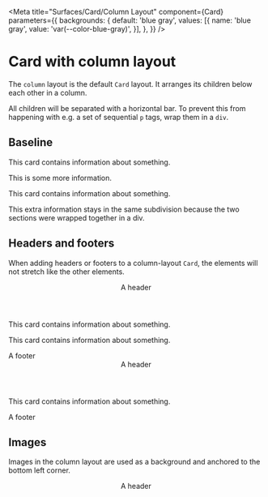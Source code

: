 
<Meta
	title="Surfaces/Card/Column Layout"
	component={Card}
	parameters={{
		backgrounds: {
			default: 'blue gray',
			values: [{
				name: 'blue gray',
				value: 'var(--color-blue-gray)',
			}],
		},
	}}
/>

# Card with column layout

The `column` layout is the default `Card` layout. It arranges its children below each other in a column.

All children will be separated with a horizontal bar. To prevent this from happening with e.g. a set of sequential `p` tags,
wrap them in a `div`.

## Baseline

<Canvas>
	<Story name="Baseline">
		<Card width="300px" layout="column">
			<p>This card contains information about something.</p>
			<p>This is some more information.</p>
		</Card>
	</Story>
</Canvas>

<Canvas>
	<Story name="Baseline without subdivision">
		<Card width="300px" layout="column">
			<div>
				<p>This card contains information about something.</p>
				<p>This extra information stays in the same subdivision because the two sections were wrapped together in a div.</p>
			</div>
		</Card>
	</Story>
</Canvas>

## Headers and footers

When adding headers or footers to a column-layout `Card`, the elements will not stretch like the other elements.

<Canvas>
	<Story name="Header">
		<Card width="300px" height="300px" layout="column">
			<header>A header</header>
			<p>This card contains information about something.</p>
		</Card>
	</Story>
	<Story name="Footer">
		<Card width="300px" height="300px" layout="column">
			<p>This card contains information about something.</p>
			<footer>A footer</footer>
		</Card>
	</Story>
	<Story name="Header and Footer">
		<Card width="300px" height="300px" layout="column">
			<header>A header</header>
			<p>This card contains information about something.</p>
			<footer>A footer</footer>
		</Card>
	</Story>
</Canvas>

## Images

Images in the column layout are used as a background and anchored to the bottom left corner.

<Canvas>
	<Story name="Image">
		<Card width="300px" image="data:image/svg+xml,%3Csvg width='24' height='31' viewBox='0 0 24 31' fill='none' xmlns='http://www.w3.org/2000/svg'%3E%3Cpath d='M21.3559 16.1247C22.3233 16.1727 23.2498 16.5291 24 17.1417C24 14.2942 20.9492 12.0569 20.1356 11.8536C21.1525 11.6502 22.7797 12.4637 22.7797 12.4637C22.3729 11.6502 20.7458 10.2264 20.7458 10.2264C20.7458 10.2264 21.9661 9.41288 22.3729 6.36203C23.3898 1.68407 21.5593 0.260339 20.7458 0.0569492C19.9322 -0.146441 19.7288 0.260339 19.7288 0.260339C19.7288 0.260339 16.6312 3.35797 15.1851 4.64542C15.0652 4.75639 14.9096 4.82102 14.7464 4.82773C14.5832 4.83444 14.4229 4.78279 14.2942 4.68203C13.562 4.08203 13.4237 2.70102 13.4237 2.70102C13.4237 2.70102 12.8136 2.90441 13.0169 4.12475C12.4068 3.92136 12 1.27729 12 1.27729C12 1.27729 11.5932 3.92136 10.9831 4.12475C11.1864 2.90441 10.5763 2.70102 10.5763 2.70102C10.5763 2.70102 10.438 4.08203 9.70576 4.68203C9.57714 4.78279 9.41685 4.83444 9.2536 4.82773C9.09035 4.82102 8.93483 4.75639 8.81491 4.64542C7.36881 3.35797 4.27119 0.260339 4.27119 0.260339C4.27119 0.260339 4.0678 -0.146441 3.25424 0.0569492C2.44068 0.260339 0.610169 1.68407 1.62712 6.36203C2.0339 9.41288 3.25424 10.2264 3.25424 10.2264C3.25424 10.2264 1.62712 11.6502 1.22034 12.4637C1.22034 12.4637 2.84746 11.6502 3.86441 11.8536C3.05085 12.0569 0 14.2942 0 17.1417C0.750172 16.5291 1.67674 16.1727 2.64407 16.1247C2.64407 16.1247 0.610169 17.1417 1.42373 20.5993C2.64407 19.5824 5.08475 19.5824 5.8983 21.2095C6.71186 22.8366 7.72881 28.5315 7.72881 28.5315C7.72881 28.5315 7.72881 30.9722 11.7966 30.7688C15.8644 30.9722 16.2712 28.5315 16.2712 28.5315C16.2712 28.5315 17.2881 22.8366 18.1017 21.2095C18.9153 19.5824 21.3559 19.5824 22.5763 20.5993C23.3898 17.1417 21.3559 16.1247 21.3559 16.1247ZM18.5736 5.75186C18.8786 3.0061 19.7939 1.68407 20.6075 1.27729C21.421 0.870509 21.8278 2.09085 21.8278 2.09085C19.9973 2.49763 19.8488 4.43797 19.8712 5.26983C19.8725 5.42519 19.9238 5.57598 20.0176 5.69983C20.1114 5.82368 20.2427 5.91397 20.3919 5.95729C20.6705 6.03254 21.0753 6.02644 21.6244 5.7539C21.0142 8.39797 18.5736 9.61831 16.743 9.8217C17.9634 9.61627 18.3925 7.38102 18.5736 5.75186ZM2.44068 5.75186C2.98983 6.02644 3.39458 6.03254 3.67322 5.95525C3.82259 5.91223 3.95402 5.82201 4.04787 5.6981C4.14172 5.57419 4.19295 5.42323 4.1939 5.2678C4.21627 4.43797 4.0678 2.48746 2.23729 2.09085C2.23729 2.09085 2.64407 0.870509 3.45763 1.27729C4.27119 1.68407 5.18644 3.0061 5.49153 5.75186C5.67254 7.37898 6.10169 9.61627 7.32203 9.81966C5.49153 9.61627 3.05085 8.39593 2.44068 5.75186ZM10.3729 13.4807C9.55932 13.2773 8.13559 12.2603 4.88136 13.8875C4.88136 13.8875 8.74576 10.2264 10.3729 13.4807ZM8.33898 17.518C8.4865 17.4799 8.62037 17.4011 8.72532 17.2907C8.83028 17.1802 8.90211 17.0425 8.93264 16.8933C8.96317 16.744 8.95117 16.5891 8.898 16.4464C8.84484 16.3036 8.75265 16.1786 8.63193 16.0856C8.51121 15.9927 8.36681 15.9355 8.21518 15.9206C8.06355 15.9057 7.91078 15.9337 7.77427 16.0013C7.63776 16.069 7.52299 16.1736 7.44304 16.3033C7.36309 16.433 7.32116 16.5826 7.32203 16.7349C7.32225 16.8396 7.34298 16.9433 7.38305 17.04L5.28814 15.1078C5.28814 15.1078 10.3729 14.2942 10.3729 17.5485H8.68881C8.57151 17.5491 8.45441 17.5389 8.33898 17.518ZM10.3729 20.3959C9.9661 22.2264 9.76271 22.6332 9.76271 22.6332C9.76271 22.6332 10.5763 19.5824 9.15254 18.5654C9.15254 18.5654 10.7797 18.5654 10.3729 20.3959ZM14.4407 28.8814C14.4306 28.7423 14.3849 28.6082 14.3081 28.4919C14.2313 28.3756 14.1258 28.281 14.0019 28.2171C13.878 28.1532 13.7397 28.1223 13.6004 28.1272C13.4611 28.1322 13.3254 28.1728 13.2063 28.2453C13.0872 28.3178 12.9888 28.4196 12.9204 28.5411C12.852 28.6626 12.8159 28.7996 12.8157 28.939C12.8155 29.0784 12.8511 29.2155 12.9191 29.3372C12.9871 29.4589 13.0852 29.561 13.2041 29.6339C12.811 29.7219 12.4089 29.7635 12.0061 29.758C11.6033 29.7635 11.2012 29.7219 10.8081 29.6339C10.9248 29.5594 11.0205 29.4563 11.0862 29.3345C11.1519 29.2127 11.1854 29.0761 11.1836 28.9377C11.1818 28.7993 11.1447 28.6636 11.0758 28.5435C11.007 28.4235 10.9086 28.3229 10.79 28.2515C10.6715 28.1801 10.5366 28.14 10.3983 28.1352C10.26 28.1305 10.1227 28.161 9.99947 28.2241C9.87625 28.2872 9.77116 28.3806 9.69414 28.4956C9.61712 28.6106 9.57071 28.7434 9.55932 28.8814C9.4115 28.6601 9.34008 28.3965 9.35593 28.1308C9.35593 28.1308 9.55932 26.9105 12 26.9105C14.4407 26.9105 14.6441 28.1308 14.6441 28.1308C14.6599 28.3965 14.5885 28.6601 14.4407 28.8814ZM14.3085 22.6393C14.3085 22.6393 14.1051 22.2325 13.6983 20.402C13.2915 18.5715 14.9186 18.5715 14.9186 18.5715C13.4888 19.5824 14.3024 22.6332 14.3024 22.6332L14.3085 22.6393ZM16.6881 17.0359C16.7282 16.9392 16.7489 16.8356 16.7492 16.7308C16.75 16.5785 16.7081 16.4289 16.6281 16.2992C16.5482 16.1696 16.4334 16.0649 16.2969 15.9973C16.1604 15.9296 16.0076 15.9016 15.856 15.9165C15.7044 15.9314 15.56 15.9886 15.4393 16.0816C15.3185 16.1745 15.2263 16.2995 15.1732 16.4423C15.12 16.5851 15.108 16.7399 15.1385 16.8892C15.1691 17.0385 15.2409 17.1762 15.3459 17.2866C15.4508 17.3971 15.5847 17.4758 15.7322 17.5139C15.6201 17.5342 15.5064 17.5444 15.3925 17.5444H13.6922C13.6922 14.2902 18.7769 15.1037 18.7769 15.1037L16.6881 17.0359ZM13.6922 13.4807C15.3193 10.2264 19.1837 13.8875 19.1837 13.8875C15.9295 12.2603 14.5058 13.2773 13.6922 13.4807Z' fill='%23005552'/%3E%3C/svg%3E%0A">
			<header>A header</header>
		</Card>
	</Story>
</Canvas>
